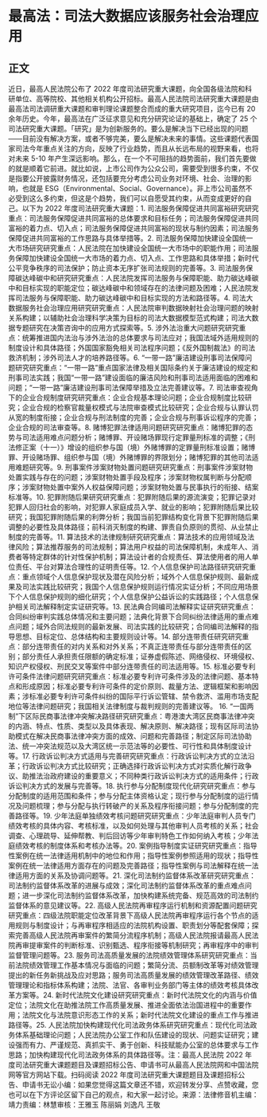# 最高法：司法大数据应该服务社会治理应用
## 正文
近日，最高人民法院公布了 2022 年度司法研究重大课题，向全国各级法院和科研单位、高等院校、其他相关机构公开招标。最高人民法院司法研究重大课题是由最高法司法调研重大课题和审判理论课题整合而成的重大研究项目，迄今已有 20 余年历史。今年，最高法在广泛征求意见和充分研究论证的基础上，确定了 25 个司法研究重大课题。「研究」是为创新服务的。要么是解决当下已经出现的问题——目前没有解决方案，或者不够完美，要么是解决未来的事情。这些课题代表国家司法今年重点关注的方向，反映了行业趋势，而且从长远布局的视野来看，也将对未来 5-10 年产生深远影响。那么，在一个不可阻挡的趋势面前，我们首先要做的就是顺着它前进。就比如说，上市公司作为公众公司，需要受到很多约束，不仅是指要公开披露财务情况，还包括要充分考虑公司业务对环境、社会、治理的影响，也就是 ESG（Environmental、Social、Governance）。非上市公司虽然不必受到这么多约束，但这是个趋势，我们可以自愿受其约束，从而变成更好的自己。以下为 2022 年度司法研究重大课题：1. 司法服务保障促进共同富裕研究研究重点：司法服务保障促进共同富裕的总体要求和目标任务；司法服务保障促进共同富裕的着力点、切入点；司法服务保障促进共同富裕的现状与制约因素；司法服务保障促进共同富裕的工作思路与具体举措等。2. 司法服务保障加快建设全国统一大市场研究研究重点：人民法院在加快建设全国统一大市场中的职能作用；司法服务保障加快建设全国统一大市场的着力点、切入点、工作思路和具体举措；新时代公平竞争秩序的司法保护；防止资本无序扩张司法规则的完善等。3. 司法服务保障碳达峰碳中和研究研究重点：人民法院发挥司法服务与保障职能、助力碳达峰碳中和目标实现的职能定位；碳达峰碳中和领域存在的法律问题及困难；人民法院发挥司法服务与保障职能、助力碳达峰碳中和目标实现的方法和路径等。4. 司法大数据服务社会治理应用研究研究重点：人民法院审判数据映射社会治理问题的映射关系构建；以辅助社会治理科学决策为目标的司法大数据模型范式构建；司法大数据专题研究在决策咨询中的应用方式探索等。5. 涉外法治重大问题研究研究重点：统筹推进国内法治与涉外法治的总体要求与司法应对；我国法域外适用规则的制度设计和具体路径；外国国家豁免相关司法程序问题；《反外国制裁法》的司法救济机制；涉外司法人才的培养路径等。6. “一带一路”廉洁建设刑事司法保障问题研究研究重点：“一带一路”重点国家法律及相关国际条约关于廉洁建设的规定和刑事司法实践；我国“一带一路”建设面临的廉洁风险和刑事司法适用面临的困难和问题；“一带一路”廉洁建设刑事司法保障举措及立法完善建议等。7. 司法审查视角下的企业合规制度研究研究重点：企业合规基本理论问题；企业合规制度比较研究；企业合规的检察官裁量权模式与法院审查模式比较研究；企业合规与认罪认罚从宽的制度衔接；企业合规与刑法制度的完善；企业合规与刑事诉讼程序的完善；企业合规的司法审查等。8. 赌博犯罪法律适用问题研究研究重点：赌博犯罪的态势与司法适用难点问题分析；赌博罪、开设赌场罪现行定罪量刑标准的调整；《刑法修正案（十一）》增设的组织参与国（境）外赌博罪的定罪量刑标准设置；赌博罪、开设赌场罪、组织参与国（境）外赌博罪的界限划分；赌博犯罪的其他司法适用难题研究等。9. 刑事案件涉案财物处置问题研究研究重点：刑事案件涉案财物处置实践与存在的问题；涉案财物处置手段及程序；涉案财物权属判断与分配顺序；涉案财物处置中案外人权益保障问题；涉案财物处置与民事执行的衔接、结案标准等。10. 犯罪附随后果研究研究重点：犯罪附随后果的源流演变；犯罪记录对犯罪人回归社会的影响，对犯罪人家庭成员入学、就业的影响；犯罪附随后果比较研究；我国犯罪附随后果的利弊分析；我国当前犯罪结构变化背景下犯罪附随后果调整的必要性及具体路径；前科消灭制度的构建、罪责自负原则的贯彻、从业禁止制度的完善等。11. 算法技术的法律规制研究研究重点：算法技术的应用领域及法律风险；算法推荐服务的司法规制；算法用户权益的司法保障机制，未成年人、消费者等特定群体的针对性保护机制；算法设计者的合规责任、算法使用者的用人单位责任、平台对算法合理性的证明责任等。12. 个人信息保护司法路径研究研究重点：重点领域个人信息保护现状及潜在风险分析；域外个人信息保护规则、最新成果及司法实践比较研究；我国个人信息保护规则运行情况实证分析；不同应用场景下个人信息保护规则的细化研究；个人信息保护公益诉讼的实践路径；个人信息保护相关司法解释制定实证研究等。13. 民法典合同编司法解释实证研究研究重点：合同纠纷审判实践总体情况和主要问题；法典化背景下合同纠纷法律适用的重点难点问题；域外合同法规则的最新发展、司法实践的比较研究；合同编司法解释的指导思想、目标定位、总体结构和主要规则设计等。14. 部分连带责任研究研究重点：部分连带责任的对内关系和对外关系；不真正连带责任与部分连带责任的区别；部分责任人承担责任限额的确定标准；证券虚假陈述、网络侵权、环境侵权、知识产权侵权、刑民交叉等案件中部分连带责任的司法适用等。15. 标准必要专利许可条件法律问题研究研究重点：标准必要专利许可条件涉及的法律问题、基本特点和形成原因；标准必要专利许可条件的定价原则、裁量方法、逻辑框架和影响因素；涉标准必要专利许可条件纠纷的国际平行诉讼管辖、禁令救济、滥用市场支配地位等法律问题研究；我国相关法律制度与裁判规则的完善建议等。 16. “一国两制”下区际民商事法律冲突解决路径研究研究重点：粤港澳大湾区民商事法律冲突的内涵、特点、性质、类型以及具体表现、解决原则、解决路径；现有区际司法协助模式在解决民商事法律冲突方面的成效、问题和完善路径；制定区际司法协助法、统一冲突法规范以及大湾区统一示范法等的必要性、可行性和具体制度设计等。17. 行政诉讼判决方式适用与完善研究研究重点：行政诉讼判决方式的立法沿革；行政诉讼判决方式比较研究；正确选择行政诉讼判决方式对实质化解行政争议、助推法治政府建设的重要意义；不同种类行政诉讼判决方式的适用条件；行政诉讼判决方式的发展与完善等。18. 执行参与分配制度现代化研究研究重点：参与分配制度的适用范围和条件；参与分配主体资格认定；现行参与分配制度的运行情况及问题梳理；参与分配与执行转破产的关系及程序衔接问题；参与分配制度的完善路径等。19. 少年法庭单独绩效考核问题研究研究重点：少年法庭审判人员专门绩效考核的具体内容、考核标准，以及如何处理与其他审判人员考核的关系；社会调查、心理疏导、延伸帮教、判后回访等少年审判特色工作如何纳入考核；少年法庭绩效考核的制度体系和考核办法等。20. 案例指导制度实证研究研究重点：指导性案例在统一法律适用机制中的地位和作用；指导性案例参照适用的现状；指导性案例在统一法律适用方面存在的问题及完善路径；指导性案例与司法解释在统一法律适用方面的关系及协调问题等。21. 深化司法制约监督体系改革研究研究重点：司法制约监督体系改革的进展与成效；深化司法制约监督体系改革的重点难点问题；进一步深化司法制约监督体系改革，加快构建系统完备、规范高效的司法制约监督体系的意见建议等。22. 高级人民法院再审程序运行机制和资源配置问题研究研究重点：四级法院职能定位改革背景下高级人民法院再审程序运行各个节点的适用规则与制度设计；与再审程序相适应的法院机构设置、职责划分等配套保障；探索完善高级人民法院再审案件的繁简分流程序机制；高级人民法院报请最高人民法院再审提审案件的判断标准、识别甄选、程序衔接等机制研究；再审程序中的审判监督管理问题等。23. 服务司法高质量发展的法院绩效管理体系研究研究重点：当前法院绩效管理工作基本情况与面临的问题；繁简分流、员额制改革等对绩效管理提出的新任务新挑战及应对思路；服务司法高质量发展的绩效管理改革路径、绩效管理理论和指标体系构建；法院、法官、各审判业务部门等主体的绩效考核具体改革方案等。24. 新时代法院文化建设研究研究重点：新时代法院文化的内涵与价值定位；法院文化在助推法院工作高质量发展、推进全面依法治国进程中的重要作用；法院文化与法院意识形态工作的关系；新时代法院文化建设的重点工作与推进路径等。25. 人民法院加快构建现代化司法政务体系研究研究重点：现代化司法政务体系基础理论问题；人民法院办公室工作和队伍建设的现状、问题实证研究；建设强而有力、严谨规范、真抓实干、勇于创新、科技赋能办公室的总体要求与工作思路；加快构建现代化司法政务体系的具体路径等。注：最高人民法院 2022 年度司法研究重大课题题目及课题招标公告、申请书可从最高人民法院网和中国法院网等官方网站下载。扫码阅读 2022 年度司法研究重大课题题目及课题招标公告、申请书无讼小编：如果您觉得这篇文章还不错，欢迎转发分享、点赞收藏，您也可以在下方评论区留下自己的观点，和大家一起讨论。来源：法律修音机主编：靖力责编：林慧审核：王雅玉 陈丽娟 刘逸凡 王敬 